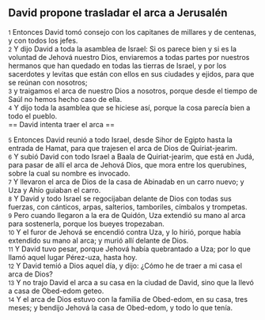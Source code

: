 == David propone trasladar el arca a Jerusalén ==

{{anchor|1}} <small>1</small> Entonces David tomó consejo con los capitanes de millares y de centenas, y con todos los jefes.<br>
{{anchor|2}} <small>2</small> Y dijo David a toda la asamblea de Israel: Si os parece bien y si es la voluntad de Jehová nuestro Dios, enviaremos a todas partes por nuestros hermanos que han quedado en todas las tierras de Israel, y por los sacerdotes y levitas que están con ellos en sus ciudades y ejidos, para que se reúnan con nosotros;<br>
{{anchor|3}} <small>3</small> y traigamos el arca de nuestro Dios a nosotros, porque desde el tiempo de Saúl no hemos hecho caso de ella.<br>
{{anchor|4}} <small>4</small> Y dijo toda la asamblea que se hiciese así, porque la cosa parecía bien a todo el pueblo.<br>
== David intenta traer el arca ==

{{anchor|5}} <small>5</small> Entonces David reunió a todo Israel, desde Sihor de Egipto hasta la entrada de Hamat, para que trajesen el arca de Dios de Quiriat-jearim.<br>
{{anchor|6}} <small>6</small> Y subió David con todo Israel a Baala de Quiriat-jearim, que está en Judá, para pasar de allí el arca de Jehová Dios, que mora entre los querubines, sobre la cual su nombre es invocado.<br>
{{anchor|7}} <small>7</small> Y llevaron el arca de Dios de la casa de Abinadab en un carro nuevo; y Uza y Ahío guiaban el carro.<br>
{{anchor|8}} <small>8</small> Y David y todo Israel se regocijaban delante de Dios con todas sus fuerzas, con cánticos, arpas, salterios, tamboriles, címbalos y trompetas.<br>
{{anchor|9}} <small>9</small> Pero cuando llegaron a la era de Quidón, Uza extendió su mano al arca para sostenerla, porque los bueyes tropezaban.<br>
{{anchor|10}} <small>10</small> Y el furor de Jehová se encendió contra Uza, y lo hirió, porque había extendido su mano al arca; y murió allí delante de Dios.<br>
{{anchor|11}} <small>11</small> Y David tuvo pesar, porque Jehová había quebrantado a Uza; por lo que llamó aquel lugar Pérez-uza, hasta hoy.<br>
{{anchor|12}} <small>12</small> Y David temió a Dios aquel día, y dijo: ¿Cómo he de traer a mi casa el arca de Dios?<br>
{{anchor|13}} <small>13</small> Y no trajo David el arca a su casa en la ciudad de David, sino que la llevó a casa de Obed-edom geteo.<br>
{{anchor|14}} <small>14</small> Y el arca de Dios estuvo con la familia de Obed-edom, en su casa, tres meses; y bendijo Jehová la casa de Obed-edom, y todo lo que tenía.<br>
